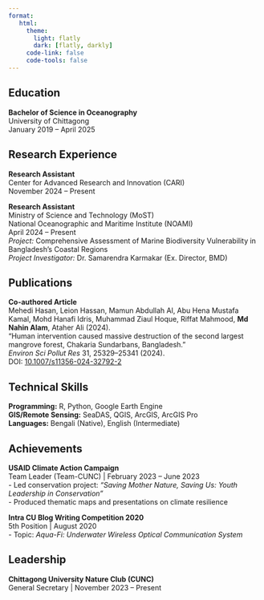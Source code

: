 ```yaml
---
format: 
   html:
     theme:
       light: flatly
       dark: [flatly, darkly]
     code-link: false
     code-tools: false
---
```


## Education

**Bachelor of Science in Oceanography**  
University of Chittagong  
January 2019 – April 2025

## Research Experience

**Research Assistant**  
Center for Advanced Research and Innovation (CARI)  
November 2024 – Present  

**Research Assistant**  
Ministry of Science and Technology (MoST)  
National Oceanographic and Maritime Institute (NOAMI)  
April 2024 – Present  
*Project:* Comprehensive Assessment of Marine Biodiversity Vulnerability in Bangladesh's Coastal Regions  
*Project Investigator:* Dr. Samarendra Karmakar (Ex. Director, BMD)

## Publications

**Co-authored Article**  
Mehedi Hasan, Leion Hassan, Mamun Abdullah Al, Abu Hena Mustafa Kamal, Mohd Hanafi Idris, Muhammad Ziaul Hoque, Riffat Mahmood, **Md Nahin Alam**, Ataher Ali (2024).  
"Human intervention caused massive destruction of the second largest mangrove forest, Chakaria Sundarbans, Bangladesh."  
*Environ Sci Pollut Res* 31, 25329–25341 (2024).  
DOI: [10.1007/s11356-024-32792-2](https://doi.org/10.1007/s11356-024-3279-2)

## Technical Skills

**Programming:** R, Python, Google Earth Engine  
**GIS/Remote Sensing:** SeaDAS, QGIS, ArcGIS, ArcGIS Pro  
**Languages:** Bengali (Native), English (Intermediate)

## Achievements

**USAID Climate Action Campaign**  
Team Leader (Team-CUNC) | February 2023 – June 2023  
- Led conservation project: *"Saving Mother Nature, Saving Us: Youth Leadership in Conservation"*  
- Produced thematic maps and presentations on climate resilience  

**Intra CU Blog Writing Competition 2020**  
5th Position | August 2020  
- Topic: *Aqua-Fi: Underwater Wireless Optical Communication System*

## Leadership

**Chittagong University Nature Club (CUNC)**  
General Secretary | November 2023 – Present  

